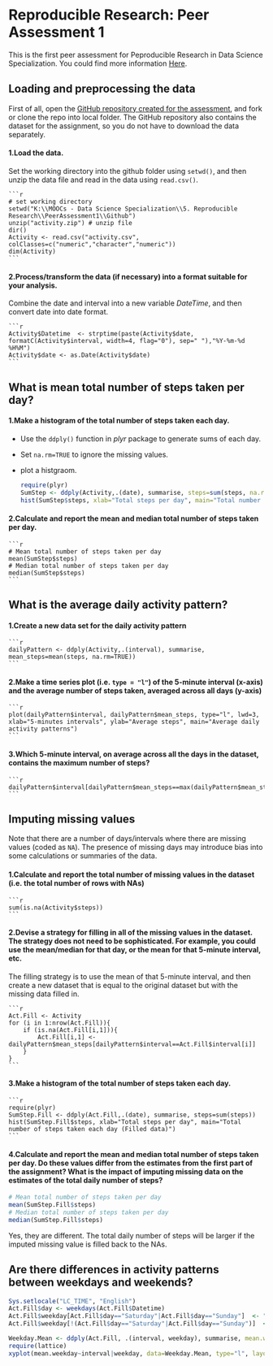 # Reproducible Research: Peer Assessment 1

This is the first peer assessment for Peproducible Research in Data Science Specialization. You could find more information [Here](https://class.coursera.org/repdata-002/human_grading/view/courses/972084/assessments/3/submissions).

## Loading and preprocessing the data

First of all, open the [GitHub repository created for the assessment](https://github.com/rdpeng/RepData_PeerAssessment1), and fork or clone the repo into local folder.  The GitHub repository also contains the dataset for the assignment, so you do not have to download the data separately.

#### 1.Load the data. 

Set the working directory into the github folder using ``setwd()``, and then unzip the data file and read in the data using ``read.csv()``.

    ```r
    # set working directory
    setwd("K:\\MOOCs - Data Science Specialization\\5. Reproducible Research\\PeerAssessment1\\Github") 
    unzip("activity.zip") # unzip file
    dir()
    Activity <- read.csv("activity.csv", colClasses=c("numeric","character","numeric"))
    dim(Activity)
    ```

#### 2.Process/transform the data (if necessary) into a format suitable for your analysis. 

Combine the date and interval into a new variable _DateTime_, and then convert date into date format.

    ```r
    Activity$Datetime  <- strptime(paste(Activity$date, formatC(Activity$interval, width=4, flag="0"), sep=" "),"%Y-%m-%d %H%M")
    Activity$date <- as.Date(Activity$date)
    ```

## What is mean total number of steps taken per day?

#### 1.Make a histogram of the total number of steps taken each day.

- Use the ``ddply()`` function in _plyr_ package to generate sums of each day.
    
- Set ``na.rm=TRUE`` to ignore the missing values.
    
- plot a histgraom.

    ```r
    require(plyr)
    SumStep <- ddply(Activity,.(date), summarise, steps=sum(steps, na.rm=TRUE))
    hist(SumStep$steps, xlab="Total steps per day", main="Total number of steps taken each day")
    ```

#### 2.Calculate and report the mean and median total number of steps taken per day.


    ```r
    # Mean total number of steps taken per day
    mean(SumStep$steps)
    # Median total number of steps taken per day
    median(SumStep$steps)
    ```

## What is the average daily activity pattern?

#### 1.Create a new data set for the daily activity pattern

    ```r
    dailyPattern <- ddply(Activity,.(interval), summarise, mean_steps=mean(steps, na.rm=TRUE))
    ```

#### 2.Make a time series plot (i.e. ``type = "l"``) of the 5-minute interval (x-axis) and the average number of steps taken, averaged across all days (y-axis)

    ```r
    plot(dailyPattern$interval, dailyPattern$mean_steps, type="l", lwd=3, xlab="5-minutes intervals", ylab="Average steps", main="Average daily activity patterns")
    ```
    
#### 3.Which 5-minute interval, on average across all the days in the dataset, contains the maximum number of steps?

    ```r
    dailyPattern$interval[dailyPattern$mean_steps==max(dailyPattern$mean_steps)]
    ```
    
## Imputing missing values

Note that there are a number of days/intervals where there are missing values (coded as ``NA``). The presence of missing days may introduce bias into some calculations or summaries of the data.

#### 1.Calculate and report the total number of missing values in the dataset (i.e. the total number of rows with NAs)

    ```r
    sum(is.na(Activity$steps))
    ```
    
#### 2.Devise a strategy for filling in all of the missing values in the dataset. The strategy does not need to be sophisticated. For example, you could use the mean/median for that day, or the mean for that 5-minute interval, etc.

The filling strategy is to use the mean of that 5-minute interval, and then create a new dataset that is equal to the original dataset but with the missing data filled in.

    ```r
    Act.Fill <- Activity
    for (i in 1:nrow(Act.Fill)){
        if (is.na(Act.Fill[i,1])){
            Act.Fill[i,1] <- dailyPattern$mean_steps[dailyPattern$interval==Act.Fill$interval[i]]
        }
    }
    ```

#### 3.Make a histogram of the total number of steps taken each day.

    ```r
    require(plyr)
    SumStep.Fill <- ddply(Act.Fill,.(date), summarise, steps=sum(steps))
    hist(SumStep.Fill$steps, xlab="Total steps per day", main="Total number of steps taken each day (Filled data)")
    ```
    
#### 4.Calculate and report the mean and median total number of steps taken per day. Do these values differ from the estimates from the first part of the assignment? What is the impact of imputing missing data on the estimates of the total daily number of steps?

```r
# Mean total number of steps taken per day
mean(SumStep.Fill$steps)
# Median total number of steps taken per day
median(SumStep.Fill$steps)
```

Yes, they are different. The total daily number of steps will be larger if the imputed missing value is filled back to the NAs.

## Are there differences in activity patterns between weekdays and weekends?

```r
Sys.setlocale("LC_TIME", "English")
Act.Fill$day <- weekdays(Act.Fill$Datetime)
Act.Fill$weekday[Act.Fill$day=="Saturday"|Act.Fill$day=="Sunday"]  <- "weekend"
Act.Fill$weekday[!(Act.Fill$day=="Saturday"|Act.Fill$day=="Sunday")]  <- "weekday"

Weekday.Mean <- ddply(Act.Fill, .(interval, weekday), summarise, mean.weekday=mean(steps))
require(lattice)
xyplot(mean.weekday~interval|weekday, data=Weekday.Mean, type="l", layout=c(1,2))
```